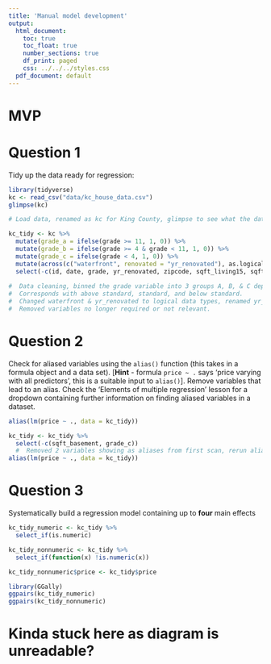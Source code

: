 ```yaml
---
title: 'Manual model development'
output:
  html_document:
    toc: true
    toc_float: true
    number_sections: true
    df_print: paged
    css: ../../../styles.css
  pdf_document: default
---
```



# MVP

# Question 1

Tidy up the data ready for regression:
```r
library(tidyverse)
kc <- read_csv("data/kc_house_data.csv") 
glimpse(kc)

# Load data, renamed as kc for King County, glimpse to see what the dataset contains, especially data types,
```
```r
kc_tidy <- kc %>% 
  mutate(grade_a = ifelse(grade >= 11, 1, 0)) %>%
  mutate(grade_b = ifelse(grade >= 4 & grade < 11, 1, 0)) %>%
  mutate(grade_c = ifelse(grade < 4, 1, 0)) %>%
  mutate(across(c("waterfront", renovated = "yr_renovated"), as.logical)) %>% 
  select(-c(id, date, grade, yr_renovated, zipcode, sqft_living15, sqft_lot15))
    
#  Data cleaning, binned the grade variable into 3 groups A, B, & C depending on their value. 
#  Corresponds with above standard, standard, and below standard.
#  Changed waterfront & yr_renovated to logical data types, renamed yr_renovated also.
#  Removed variables no longer required or not relevant.
```



# Question 2

Check for aliased variables using the `alias()` function (this takes in a formula object and a data set). [**Hint** - formula `price ~ .` says 'price varying with all predictors', this is a suitable input to `alias()`]. Remove variables that lead to an alias. Check the 'Elements of multiple regression' lesson for a dropdown containing further information on finding aliased variables in a dataset.
```r
alias(lm(price ~ ., data = kc_tidy))
```
```r
kc_tidy <- kc_tidy %>% 
  select(-c(sqft_basement, grade_c))
  #  Removed 2 variables showing as aliases from first scan, rerun alias below to ensure all were gone.
alias(lm(price ~ ., data = kc_tidy))
```


# Question 3

Systematically build a regression model containing up to **four** main effects

```r
kc_tidy_numeric <- kc_tidy %>%
  select_if(is.numeric)

kc_tidy_nonnumeric <- kc_tidy %>%
  select_if(function(x) !is.numeric(x))

kc_tidy_nonnumeric$price <- kc_tidy$price

library(GGally)
ggpairs(kc_tidy_numeric)
ggpairs(kc_tidy_nonnumeric)
```
# Kinda stuck here as diagram is unreadable?
